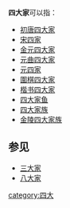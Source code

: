 '''四大家'''可以指：
* [[初唐四大家|初唐四大家]]
* [[宋四家|宋四家]]
* [[金元四大家|金元四大家]]
* [[元曲四大家|元曲四大家]]
* [[元四家|元四家]]
* [[圍棋四大家|圍棋四大家]]
* [[楷书四大家|楷书四大家]]
* [[四大家鱼|四大家鱼]]
* [[四大家族|四大家族]]
* [[金陵四大家族|金陵四大家族]]

==参见==
* [[三大家|三大家]]
* [[八大家|八大家]]

{{Disambig|cat=三字消歧义}}
[[category:四大|category:四大]]